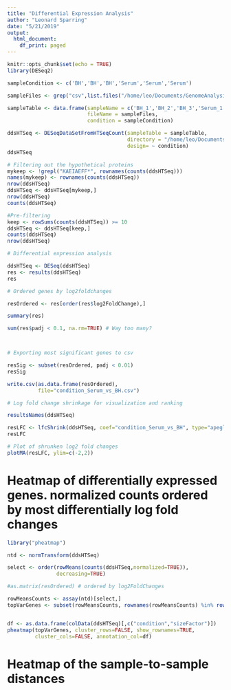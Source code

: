 ```yaml
---
title: "Differential Expression Analysis"
author: "Leonard Sparring"
date: "5/21/2019"
output:
  html_document:
    df_print: paged
---
```


```r
knitr::opts_chunk$set(echo = TRUE)
library(DESeq2)
```



```r

sampleCondition <- c('BH','BH','BH','Serum','Serum','Serum')

sampleFiles <- grep("csv",list.files("/home/leo/Documents/GenomeAnalysis/GenomeAnalysis/genome_analysis/analyses/190516_htseq_count_data/"),value=TRUE)

sampleTable <- data.frame(sampleName = c('BH_1','BH_2','BH_3','Serum_1','Serum_2','Serum_3'),
                          fileName = sampleFiles,
                          condition = sampleCondition)

ddsHTSeq <- DESeqDataSetFromHTSeqCount(sampleTable = sampleTable,
                                       directory = "/home/leo/Documents/GenomeAnalysis/GenomeAnalysis/genome_analysis/analyses/190516_htseq_count_data",
                                       design= ~ condition)
ddsHTSeq

```

```r
# Filtering out the hypothetical proteins
mykeep <- !grepl("KAEIAEFF*", rownames(counts(ddsHTSeq)))
names(mykeep) <- rownames(counts(ddsHTSeq))
nrow(ddsHTSeq)
ddsHTSeq <- ddsHTSeq[mykeep,]
nrow(ddsHTSeq)
counts(ddsHTSeq)

#Pre-filtering
keep <- rowSums(counts(ddsHTSeq)) >= 10
ddsHTSeq <- ddsHTSeq[keep,]
counts(ddsHTSeq)
nrow(ddsHTSeq)


```
```r

# Differential expression analysis

ddsHTSeq <- DESeq(ddsHTSeq)
res <- results(ddsHTSeq)
res
```

```r
# Ordered genes by log2foldchanges

resOrdered <- res[order(res$log2FoldChange),]

summary(res)

sum(res$padj < 0.1, na.rm=TRUE) # Way too many?




```

```r

# Exporting most significant genes to csv

resSig <- subset(resOrdered, padj < 0.01)
resSig

write.csv(as.data.frame(resOrdered), 
          file="condition_Serum_vs_BH.csv")

```


```r
# Log fold change shrinkage for visualization and ranking

resultsNames(ddsHTSeq)

resLFC <- lfcShrink(ddsHTSeq, coef="condition_Serum_vs_BH", type="apeglm")
resLFC

```

```r

# Plot of shrunken log2 fold changes
plotMA(resLFC, ylim=c(-2,2))

```

# Heatmap of differentially expressed genes. normalized counts ordered by most differentially log fold changes

```r

library("pheatmap")

ntd <- normTransform(ddsHTSeq)

select <- order(rowMeans(counts(ddsHTSeq,normalized=TRUE)),
                decreasing=TRUE)

#as.matrix(resOrdered) # ordered by log2FoldChanges

rowMeansCounts <- assay(ntd)[select,]
topVarGenes <- subset(rowMeansCounts, rownames(rowMeansCounts) %in% row.names(resOrdered)[1:20])


df <- as.data.frame(colData(ddsHTSeq)[,c("condition","sizeFactor")])
pheatmap(topVarGenes, cluster_rows=FALSE, show_rownames=TRUE,
         cluster_cols=FALSE, annotation_col=df)

```

# Heatmap of the sample-to-sample distances

